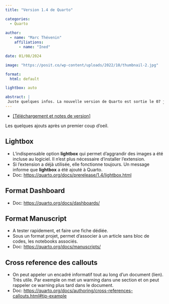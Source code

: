 ```yaml
---
title: "Version 1.4 de Quarto"

categories:
  - Quarto
  
author: 
  - name: "Marc Thévenin"
    affiliations:
      - name: "Ined"

date: 01/08/2024

image: "https://posit.co/wp-content/uploads/2022/10/thumbnail-2.jpg"

format: 
  html: default

lightbox: auto

abstract: | 
 Juste quelques infos. La nouvelle version de Quarto est sortie le 07 janvier 2024: intégration de l'extension lightbox au logiciel, deux nouveaux formats (dashboard et manuscript), possibilité de mettre des cross reference aux encadrée callout.... 
---
```


* [[Téléchargement et notes de version]](https://quarto.org/docs/download/) 

Les quelques ajouts après un premier coup d'oeil.   

## Lightbox

* L'indispensable option **lightbox** qui permet d'aggrandir des images a été incluse au logiciel. Il n'est plus nécessaire d'installer l'extension.
* Si l'extension a déjà utilisée, elle fonctionne toujours. Un message informe que **lightbox** a été ajouté à Quarto.
* Doc: <https://quarto.org/docs/prerelease/1.4/lightbox.html>


## Format **Dashboard**

* Doc: <https://quarto.org/docs/dashboards/>

## Format **Manuscript**

* A tester rapidement, et faire une fiche dédiée.
* Sous un format projet, permet d'associer à un article sans bloc de codes, les notebooks associés.
* Doc: <https://quarto.org/docs/manuscripts/>

## Cross reference des **callouts**

* On peut appeler un encadré informatif tout au long d'un document (lien). Très utile. Par exemple on met un warning dans une section et on peut rappeler ce warning plus tard dans le document.  
* Doc: <https://quarto.org/docs/authoring/cross-references-callouts.html#tip-example>












